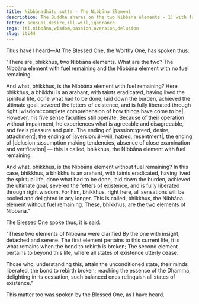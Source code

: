 ```yaml
---
title: Nibbānadhātu sutta - The Nibbāna Element
description: The Buddha shares on the two Nibbāna elements - 1) with fuel remaining and 2) without fuel remaining.
fetter: sensual desire,ill-will,ignorance
tags: iti,nibbāna,wisdom,passion,aversion,delusion
slug: iti44
---
```


Thus have I heard—At The Blessed One, the Worthy One, has spoken thus:

"There are, bhikkhus, two Nibbāna elements. What are the two? The Nibbāna element with fuel remaining and the Nibbāna element with no fuel remaining.

And what, bhikkhus, is the Nibbāna element with fuel remaining? Here, bhikkhus, a bhikkhu is an arahant, with taints eradicated, having lived the spiritual life, done what had to be done, laid down the burden, achieved the ultimate goal, severed the fetters of existence, and is fully liberated through right |wisdom::complete comprehension of how things have come to be|. However, his five sense faculties still operate. Because of their operation without impairment, he experiences what is agreeable and disagreeable, and feels pleasure and pain. The ending of |passion::greed, desire, attachment|, the ending of |aversion::ill-will, hatred, resentment|, the ending of |delusion::assumption making tendencies, absence of close examination and verification| — this is called, bhikkhus, the Nibbāna element with fuel remaining.

And what, bhikkhus, is the Nibbāna element without fuel remaining? In this case, bhikkhus, a bhikkhu is an arahant, with taints eradicated, having lived the spiritual life, done what had to be done, laid down the burden, achieved the ultimate goal, severed the fetters of existence, and is fully liberated through right wisdom. For him, bhikkhus, right here, all sensations will be cooled and delighted in any longer. This is called, bhikkhus, the Nibbāna element without fuel remaining. These, bhikkhus, are the two elements of Nibbāna."

The Blessed One spoke thus, it is said:

"These two elements of Nibbāna were clarified
By the one with insight, detached and serene.
The first element pertains to this current life,
it is what remains when the bond to rebirth is broken;
The second element pertains to beyond this life,
where all states of existence utterly cease.

Those who, understanding this, attain the unconditioned state,
their minds liberated, the bond to rebirth broken;
reaching the essence of the Dhamma, delighting in its cessation,
such balanced ones relinquish all states of existence."

This matter too was spoken by the Blessed One, as I have heard.